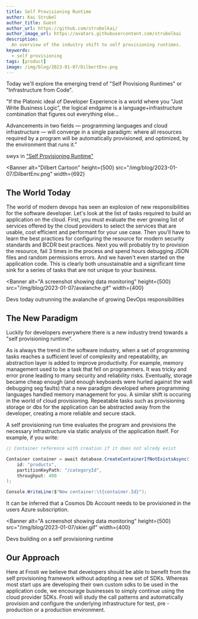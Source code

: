 ```yaml
---
title: Self Provisioning Runtime
author: Kai Strubel
author_title: Guest
author_url: https://github.com/strubelkai/
author_image_url: https://avatars.githubusercontent.com/strubelkai
description:
  An overview of the industry shift to self provisioning runtimes.
keywords:
  - self provisioning
tags: [product]
image: /img/blog/2023-01-07/DilbertEnv.png
---
```



Today we'll explore the emerging trend of "Self Provisiong Runtimes" or "Infrastructure from Code".

  "If the Platonic ideal of Developer Experience is a world where you ”Just Write Business Logic”, 
  the logical endgame is a language+infrastructure combination that figures out everything else...

  Advancements in two fields — programming languages and cloud infrastructure — will converge in a
  single paradigm: where all resources required by a program will be automatically provisioned, 
  and optimized, by the environment that runs it."
 
  swyx in ["Self Provisioning Runtime"](https://www.swyx.io/self-provisioning-runtime)

<!--truncate-->
<Banner
  alt="Dilbert Cartoon"
  height={500}
  src="/img/blog/2023-01-07/DilbertEnv.png"
  width={692}
>

</Banner>

## The World Today

The world of modern devops has seen an explosion of new responsibilities for the software developer.
Let's look at the list of tasks required to build an application on the cloud.
First, you must evaluate the ever growing list of services offered by the cloud providers 
to select the services that are usable, cost efficient and performant for your use case. 
Then you'll have to learn the best practices for configuring the resource for modern security standards and BCDR best practices.
Next you will probably try to provision the resource, fail 3 times in the process and spend hours debugging JSON
files and random permissions errors. And we haven't even started on the application code. This is clearly 
both unsustainable and a significant time sink for a series of tasks that are not unique to your business.

<Banner
  alt="A screenshot showing data monitoring"
  height={500}
  src="/img/blog/2023-01-07/avalanche.gif"
  width={400}
>
  Devs today outrunning the avalanche of growing DevOps responsibilities
</Banner>

## The New Paradigm

Luckily for developers everywhere there is a new industry trend towards a "self provisioning
runtime". 

As is always the trend in the software industry, when a set of programming tasks reaches a sufficient level of
complexity and repeatability, an abstraction layer is added to improve productivity.
For example, memory management used to be a task that fell on programmers. It was tricky and error prone leading 
to many security and reliability risks. Eventually, storage became cheap enough (and enough keyboards were hurled against the wall
debugging seg faults) that a new paradigm developed where programming languages handled memory management for you. 
A similar shift is occuring in the world of cloud provisioning. 
Repeatable tasks such as provisioning storage or dbs for the application can 
be abstracted away from the developer, creating a more reliable and secure stack.

A self provisioning run time evaluates the program and provisions the necessary infrastructure via static 
analysis of the application itself. For example, if you write:

```csharp title="C#"
// Container reference with creation if it does not alredy exist

Container container = await database.CreateContainerIfNotExistsAsync(
    id: "products",
    partitionKeyPath: "/categoryId",
    throughput: 400
);

Console.WriteLine($"New container:\t{container.Id}");
```

It can be inferred that a Cosmos Db Account needs to be provisioned in the users Azure subscription. 

<Banner
  alt="A screenshot showing data monitoring"
  height={500}
  src="/img/blog/2023-01-07/skier.gif"
  width={400}
>
  Devs building on a self provisioning runtime 
</Banner>

## Our Approach

Here at Frosti we believe that developers should be able to benefit from the self provisioning 
framework without adopting a new set of SDKs. Whereas most start ups are developing their own custom 
sdks to be used in the application code, we encourage businesses to simply continue using the cloud
provider SDKs. Frosti will study the call patterns and automatically 
provision and configure the underlying infrastructure for test, pre - production or a production environment.
